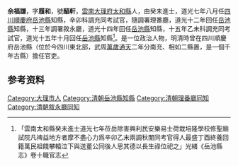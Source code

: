 {{明清人物信息框
| 姓名 =余福謙
| 最高職務 = [[四川|四川]][[岳池縣|岳池縣]][[知縣|知縣]]
| 國家 = 大清
| 籍貫 = [[雲南|雲南]][[大理府|大理府]][[太和縣|太和縣]]
| 字號 =字履和，號醕軒
| 出生日期 = ？年？月？日
| 逝世日期 = ？年？月？日
| 墓葬 = 
| 配偶 =  
| 親屬 = 曾祖、祖、父，母
| 出身 =癸未進士 
| 著作 =  
*
}}
'''余福謙'''{{BD|？年||？年||}}，字'''履和'''，號'''醕軒'''，[[雲南|雲南]][[大理府|大理府]][[太和縣|太和縣]]人，由癸未進士，道光七年八月任[[四川|四川]][[順慶府|順慶府]][[岳池縣|岳池縣]]知縣，辛卯科調充同考試官，隨調署理番廳，道光十二年回任[[岳池縣|岳池縣]]知縣，十三年調署敘永廳，道光十四年回任[[岳池縣|岳池縣]]知縣，十五年乙未科調充同考試官，道光十五年十月回任[[岳池縣|岳池縣]]知縣<ref>「雲南太和縣癸未進士道光七年莅岳除害興利民安樂易士荷栽培隆學校修聖廟試院凡禆益地方者摩不盡心力爲辛卯乙末兩調秋闈同考官得人最盛丁酉終養回籍萬民祖餞攀轅泣下與送董公同後人思其德以長生祿位祀之」光緒《岳池縣志》卷十職官志</ref>。是一位政治人物，明清時曾在四川順慶府岳池縣（位於今四川東北部，武周[[萬歲通天|萬歲通天]]二年分南充、相如二縣置，是一個千年古縣）擔任官吏。

== 参考资料 ==
{{reflist}}

{{道光三年癸未科殿試金榜}}

{{Authority control}}

{{DEFAULTSORT:}}
[[Category:大理市人|Category:大理市人]]
[[Category:清朝岳池縣知縣|Category:清朝岳池縣知縣]]
[[Category:清朝理番廳同知|Category:清朝理番廳同知]]
[[Category:清朝敘永廳同知|Category:清朝敘永廳同知]]


{{清朝人物小作品}}